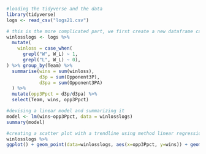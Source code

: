 ```{r}
#loading the tidyverse and the data
library(tidyverse)
logs <- read_csv("logs21.csv")
```

```{r}
# this is the more complicated part, we first create a new dataframe called winlosslogs where we ultimately create a couple new variables, "wins" and "avgopp3Ppct", we then select out the data we want
winlosslogs <- logs %>% 
  mutate(
    winloss = case_when(
      grepl("W", W_L) ~ 1, 
      grepl("L", W_L) ~ 0),
) %>% group_by(Team) %>%
  summarise(wins = sum(winloss),
            d3p = sum(Opponent3P),
            d3pa = sum(Opponent3PA)
  ) %>% 
  mutate(opp3Ppct = d3p/d3pa) %>%
  select(Team, wins, opp3Ppct)
```

```{r}
#devising a linear model and summarizing it
model <- lm(wins~opp3Ppct, data = winlosslogs)
summary(model)
```

```{r}
#creating a scatter plot with a trendline using method linear regression
winlosslogs %>%
ggplot() + geom_point(data=winlosslogs, aes(x=opp3Ppct, y=wins)) + geom_smooth(data=winlosslogs, aes(x=opp3Ppct, y=wins), method="lm")
```

